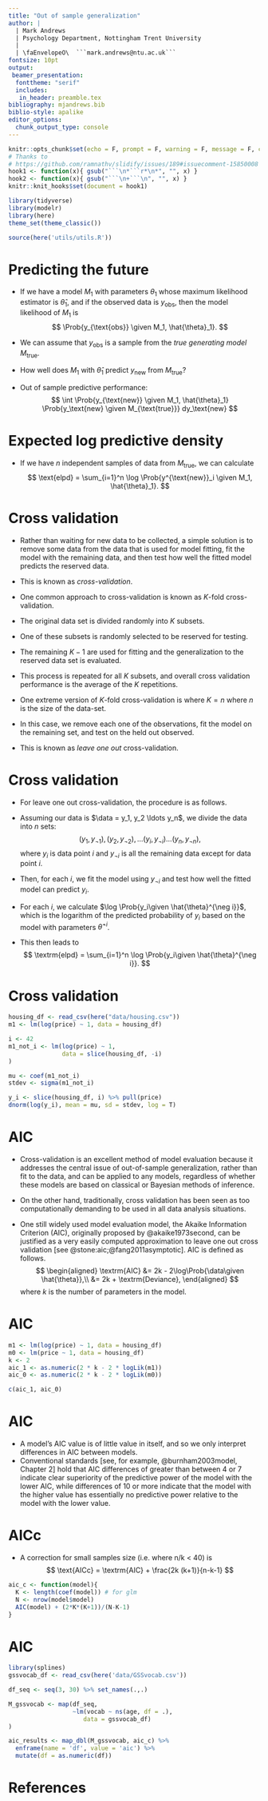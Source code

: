```yaml
---
title: "Out of sample generalization"
author: |
  | Mark Andrews
  | Psychology Department, Nottingham Trent University
  | 
  | \faEnvelopeO\  ```mark.andrews@ntu.ac.uk```
fontsize: 10pt
output:
 beamer_presentation:
  fonttheme: "serif"
  includes:
   in_header: preamble.tex
bibliography: mjandrews.bib
biblio-style: apalike     
editor_options: 
  chunk_output_type: console
---
```



```r
knitr::opts_chunk$set(echo = F, prompt = F, warning = F, message = F, comment='#>')
# Thanks to 
# https://github.com/ramnathv/slidify/issues/189#issuecomment-15850008
hook1 <- function(x){ gsub("```\n*```r*\n*", "", x) }
hook2 <- function(x){ gsub("```\n+```\n", "", x) }
knitr::knit_hooks$set(document = hook1)
```

```r
library(tidyverse)
library(modelr)
library(here)
theme_set(theme_classic())

source(here('utils/utils.R'))
```


# Predicting the future

* If we have a model $M_1$ with parameters $\theta_1$ whose maximum likelihood estimator is $\hat{\theta}_1$, and if the observed data is $y_{\text{obs}}$, then the model likelihood of $M_1$ is
$$
\Prob{y_{\text{obs}} \given M_1, \hat{\theta}_1}.
$$

* We can assume that $y_{\text{obs}}$ is a sample from the *true generating model* $M_{\text{true}}$.

* How well does $M_1$  with $\hat{\theta}_1$ predict $y_{\text{new}}$ from  $M_{\text{true}}$?

* Out of sample predictive performance:
$$
\int \Prob{y_{\text{new}} \given M_1, \hat{\theta}_1} \Prob{y_\text{new} \given M_{\text{true}}} dy_\text{new}
$$

# Expected log predictive density

* If we have $n$ independent samples of data from $M_{\text{true}}$, we can calculate
$$
\text{elpd} = \sum_{i=1}^n \log \Prob{y^{\text{new}}_i \given M_1, \hat{\theta}_1}.
$$


# Cross validation 

* Rather than waiting for new data to be collected, a simple solution is to remove some data from the data that is used for model fitting, fit the model with the remaining data, and then test how well the fitted model predicts the reserved data.

* This is known as *cross-validation*.

* One common approach to cross-validation is known as $K$-fold cross-validation.
* The original data set is divided randomly into $K$ subsets.
* One of these subsets is randomly selected to be reserved for testing.
* The remaining $K-1$ are used for fitting and the generalization to the reserved data set is evaluated.
* This process is repeated for all $K$ subsets, and overall cross validation performance is the average of the $K$ repetitions.
* One extreme version of $K$-fold cross-validation is where $K=n$ where $n$ is the size of the data-set.
* In this case, we remove each one of the observations, fit the model on the remaining set, and test on the held out observed.
* This is known as *leave one out* cross-validation.


# Cross validation 

* For leave one out cross-validation, the procedure is as follows.
* Assuming our data is $\data = y_1, y_2 \ldots y_n$, we divide the data into $n$ sets:
$$
(y_1, y_{\neg 1}), (y_2, y_{\neg 2}), \ldots (y_i, y_{\neg i}) \ldots (y_n, y_{\neg n}),
$$
where $y_i$ is data point $i$ and $y_{\neg i}$ is all the remaining data except for data point $i$.
* Then, for each $i$, we fit the model using $y_{\neg i}$ and test how well the fitted model can predict $y_i$.

* For each $i$, we calculate $\log \Prob{y_i\given \hat{\theta}^{\neg i}}$, which is the logarithm of the predicted probability of $y_i$ based on the model with parameters $\hat{\theta}^{\neg i}$.
* This then leads to 
$$
\textrm{elpd} = \sum_{i=1}^n \log \Prob{y_i\given \hat{\theta}^{\neg i}}.
$$

# Cross validation 

```r
housing_df <- read_csv(here("data/housing.csv"))
m1 <- lm(log(price) ~ 1, data = housing_df)

i <- 42
m1_not_i <- lm(log(price) ~ 1, 
               data = slice(housing_df, -i)
)

mu <- coef(m1_not_i)
stdev <- sigma(m1_not_i)

y_i <- slice(housing_df, i) %>% pull(price)
dnorm(log(y_i), mean = mu, sd = stdev, log = T)
```


# AIC

* Cross-validation is an excellent method of model evaluation because it addresses the central issue of out-of-sample generalization, rather than fit to the data, and can be applied to any models, regardless of whether these models are based on classical or Bayesian methods of inference.

* On the other hand, traditionally, cross validation has been seen as too computationally demanding to be used in all data analysis situations.

* One still widely used model evaluation model, the Akaike Information Criterion (AIC), originally proposed by @akaike1973second, can be justified as a very easily computed approximation to leave one out cross validation [see @stone:aic;@fang2011asymptotic].
AIC is defined as follows.
$$
\begin{aligned}
\textrm{AIC} &= 2k - 2\log\Prob{\data\given \hat{\theta}},\\
             &= 2k + \textrm{Deviance},
\end{aligned}
$$
where $k$ is the number of parameters in the model.


# AIC

```r
m1 <- lm(log(price) ~ 1, data = housing_df)
m0 <- lm(price ~ 1, data = housing_df)
k <- 2
aic_1 <- as.numeric(2 * k - 2 * logLik(m1))
aic_0 <- as.numeric(2 * k - 2 * logLik(m0))

c(aic_1, aic_0)
```

# AIC

* A model's AIC value is of little value in itself, and so we only interpret differences in AIC between models.
* Conventional standards [see, for example, @burnham2003model, Chapter 2] hold that AIC differences of greater than between $4$ or $7$ indicate clear superiority of the predictive power of the model with the lower AIC, while differences of $10$ or more indicate that the model with the higher value has essentially no predictive power relative to the model with the lower value.

# AICc

* A correction for small samples size (i.e. where n/k < 40) is
$$
\text{AICc} = \textrm{AIC} + \frac{2k (k+1)}{n-k-1}
$$

```r
aic_c <- function(model){
  K <- length(coef(model)) # for glm
  N <- nrow(model$model)
  AIC(model) + (2*K*(K+1))/(N-K-1)
}
```

# AIC

```r
library(splines)
gssvocab_df <- read_csv(here('data/GSSvocab.csv'))

df_seq <- seq(3, 30) %>% set_names(.,.)

M_gssvocab <- map(df_seq,
                  ~lm(vocab ~ ns(age, df = .),
                     data = gssvocab_df)
)

aic_results <- map_dbl(M_gssvocab, aic_c) %>% 
  enframe(name = 'df', value = 'aic') %>% 
  mutate(df = as.numeric(df))
```


# References